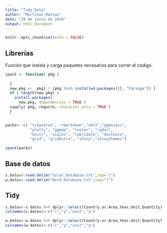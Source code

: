 ---
title: "Tidy_Data"
author: "Martínez Matías"
date: "29 de junio de 2018"
output: html_document
---

```{r setup, include=FALSE}
knitr::opts_chunk$set(echo = FALSE)
```

## Librerías

Función que instala y carga paquetes necesarios para correr el código.

```{r}
ipack <- function( pkg )
  
  {
  new.pkg <-  pkg[ ! (pkg %in% installed.packages()[, "Package"]) ]
  if ( length(new.pkg) ) 
    install.packages(
      new.pkg, dependencies = TRUE )
  sapply( pkg, require, character.only = TRUE )
  }


packs<- c( "tidyverse", "rmarkdown","xml2","ggmosaic",
           "plotly", "ggmap", "raster", "rgdal",
           "knitr", "scales", "lubridate", "devtools",
           "grid", "gridExtra", "shiny","shinythemes")

ipack(packs)
```



## Base de datos

```{r pressure, echo=FALSE}
s.datos<-read.delim("Solar_Database.txt",sep="|")
w.datos<-read.delim("Wind_Database.txt",sep="|")
```


## Tidy
```{r}
s.datos<-s.datos %>% dplyr::select(Country.or.Area,Year,Unit,Quantity)
colnames(s.datos)<-c("c","y","unit","q")

w.datos<-w.datos %>% dplyr::select(Country.or.Area,Year,Unit,Quantity)
colnames(w.datos)<-c("c","y","unit","q")


```
